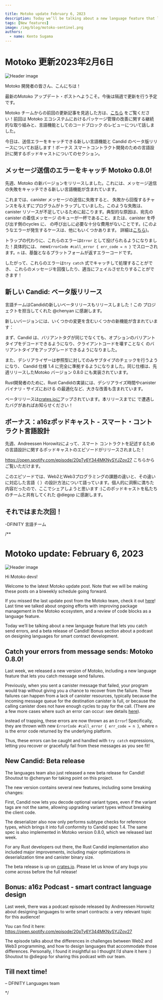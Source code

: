```yaml
---

title: Motoko update February 6, 2023
description: Today we’ll be talking about a new language feature that lets you catch send errors, and a beta release of Candid! Bonus section about a podcast on designing languages for smart contract development.
tags: [New features]
image: /img/blog/motoko-sentinel.png
authors:
  - name: Kento Sugama
---
```

# Motoko 更新2023年2月6日

![Header image](../_assets/motoko-sentinel.png)

Motoko 開発者の皆さん、こんにちは！

最新のMotoko アップデート・ポストへようこそ。今後は隔週で更新を行う予定です。

Motoko チームからの前回の更新記事を見逃した方は、[こちら](https://forum.dfinity.org/t/motoko-package-management-and-code-blocks-weekly-motoko-updates/18142)
をご覧ください！前回は
 Motoko エコシステムにおけるパッケージ管理の改善に関する継続的な取り組みと、言語機能としてのコードブロック
のレビューについて話しました。

今日は、送信エラーをキャッチできる新しい言語機能と Candid のベータ版リリースについてお話します！ボーナス
スマートコントラクト開発のための言語設計に関するポッドキャストについてのセクション。

## メッセージ送信のエラーをキャッチ Motoko 0.8.0\!

先週、Motoko の新バージョンをリリースしました。これには、メッセージ送信
の失敗をキャッチできる新しい言語機能が含まれています。

これまでは、canister メッセージの送信に失敗すると、
失敗から回復するチャンスを与えずにプログラムがトラップしていました。このような失敗は、canister リソースが不足しているために起こります。典型的な原因は、宛先のcanister の着信メッセージ
のキューが一杯であること、または、canister を呼び出す側のcycles に、
の呼び出しに必要な十分な費用がないことです。(このようなエラーが発生するケースは、他にもいくつかあります。
詳細は[こちら](https://github.com/dfinity/motoko/pull/3630))。

トラップの代わりに、これらのエラーは`Error` として投げられるようになりました！具体的には、
new`ErrorCode #call_error { err_code = n }` でスローされます。`n` は、基盤となるプラットフォームが返すエラーコードです。

したがって、これらのエラーは`try catch` 式でキャッチして処理することができ、
これらのメッセージを回復したり、適当にフェイルさせたりすることができます！

## 新しい Candid: ベータ版リリース

言語チームはCandidの新しいベータリリースもリリースしました！この
プロジェクトを担当してくれた @chenyan に感謝します。

新しいバージョンには、いくつかの変更を含むいくつかの新機能が含まれています：

まず、Candid は、バリアントタグが同じでなくても、オプションのバリアントタイプをデコードできるようになり、クライアントコードを壊すことなく
のバリアントタイプをアップグレードできるようになりました。

また、デシリアライザーは参照型に対してのみサブタイプのチェックを行うようになり、
Candid 仕様 1.4 に完全に準拠するようになりました。同じ仕様は、先週リリースしたMotoko バージョン 0.8.0 にも実装されています。

Rust開発者のために、Rust Candidの実装には、デシリアライズ時間やcanister バイナリ・サイズにおける
の最適化など、大きな改善も含まれています。

ベータリリースは[crates.ioに](https://crates.io/crates/candid/0.9.0-beta.2)アップされています。本リリースまでに
で遭遇したバグがあればお知らせください！

## ボーナス：a16zポッドキャスト - スマート・コントラクト言語設計

先週、Andreessen Horowitzによって、スマート
コントラクトを記述するための言語設計に関するポッドキャストのエピソードがリリースされました！

https://open.spotify.com/episode/20pTy6Y344MKNySYJZov27 こちらからご覧いただけます。

このエピソードでは、Web2とWeb3プログラミングの課題の違いと、その違いに対応した言語（
）の設計方法について語っています。個人的に洞察に満ちた内容だったので、ここでシェアしようと思います :)このポッドキャストを私たちのチームと共有してくれた
@diegop に感謝します。

## それではまた次回！

\-DFINITY 言語チーム

/**


# Motoko update: February 6, 2023
![Header image](../_assets/motoko-sentinel.png)

Hi Motoko devs!

Welcome to the latest Motoko update post. Note that we will be making these posts on a biweekly schedule going forward.

If you missed the last update post from the Motoko team, check it
out [here](https://forum.dfinity.org/t/motoko-package-management-and-code-blocks-weekly-motoko-updates/18142)! Last time
we talked about ongoing efforts with improving package management in the Motoko ecosystem, and a review of code blocks
as a language feature.

Today we’ll be talking about a new language feature that lets you catch send errors, and a beta release of Candid! Bonus
section about a podcast on designing languages for smart contract development.

## Catch your errors from message sends: Motoko 0.8.0!

Last week, we released a new version of Motoko, including a new language feature that lets you catch message send
failures.

Previously, when you sent a canister message that failed, your program would trap without giving you a chance to recover
from the failure. These failures can happen from a lack of canister resources, typically because the incoming message
queue for the destination canister is full, or because the calling canister does not have enough cycles to pay for the
call. (There are a few more cases where such an error can occur: see
details [here](https://github.com/dfinity/motoko/pull/3630)).

Instead of trapping, these errors are now thrown as an `Error`! Specifically, they are thrown with
new `ErrorCode #call_error { err_code = n }`, where `n` is the error code returned by the underlying platform.

Thus, these errors can be caught and handled with `try catch` expressions, letting you recover or gracefully fail from
these messages as you see fit!

## New Candid: Beta release

The languages team also just released a new beta release for Candid! Shoutout to @chenyan for taking point on this
project.

The new version contains several new features, including some breaking changes:

First, Candid now lets you decode optional variant types, even if the variant tags are not the same, allowing upgrading
variant types without breaking the client code.

The deserializer also now only performs subtype checks for reference types, which brings it into full conformity to
Candid spec 1.4. The same spec is also implemented in Motoko version 0.8.0, which we released last week.

For any Rust developers out there, the Rust Candid implementation also included major improvements, including major
optimizations in deserialization time and canister binary size.

The beta release is up on [crates.io](https://crates.io/crates/candid/0.9.0-beta.2). Please let us know of any bugs you
come across before the full release!

## Bonus: a16z Podcast - smart contract language design

Last week, there was a podcast episode released by Andreessen Horowitz about designing languages to write smart
contracts: a very relevant topic for this audience!

You can find it here: https://open.spotify.com/episode/20pTy6Y344MKNySYJZov27

The episode talks about the differences in challenges between Web2 and Web3 programming, and how to design languages
that accommodate those differences. Personally, I found it insightful so I thought I’d share it here :) Shoutout to
@diegop for sharing this podcast with our team.

## Till next time!

– DFINITY Languages team



*/